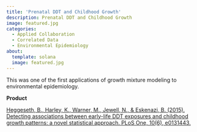 ```yaml
---
title: 'Prenatal DDT and Childhood Growth'
description: Prenatal DDT and Childhood Growth
image: featured.jpg
categories:
  - Applied Collaboration
  - Correlated Data
  - Environmental Epidemiology
about: 
  template: solana
  image: featured.jpg
---
```


This was one of the first applications of growth mixture modeling to environmental epidemiology. 

**Product** 

[Heggeseth, B., Harley, K., Warner, M., Jewell, N., & Eskenazi, B. (2015). Detecting associations between early-life DDT exposures and childhood growth patterns: a novel statistical approach. PLoS One, 10(6), e0131443.](https://journals.plos.org/plosone/article?id=10.1371/journal.pone.0131443)